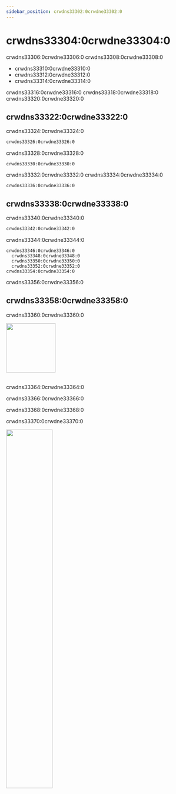 ```yaml
---
sidebar_position: crwdns33302:0crwdne33302:0
---
```


# crwdns33304:0crwdne33304:0

crwdns33306:0crwdne33306:0 crwdns33308:0crwdne33308:0

- crwdns33310:0crwdne33310:0
- crwdns33312:0crwdne33312:0
- crwdns33314:0crwdne33314:0

crwdns33316:0crwdne33316:0 crwdns33318:0crwdne33318:0 crwdns33320:0crwdne33320:0

## crwdns33322:0crwdne33322:0

crwdns33324:0crwdne33324:0

```bash
crwdns33326:0crwdne33326:0
```

crwdns33328:0crwdne33328:0

```
crwdns33330:0crwdne33330:0
```

crwdns33332:0crwdne33332:0 crwdns33334:0crwdne33334:0

```
crwdns33336:0crwdne33336:0
```

## crwdns33338:0crwdne33338:0

crwdns33340:0crwdne33340:0

```bash
crwdns33342:0crwdne33342:0
```

crwdns33344:0crwdne33344:0

```
crwdns33346:0crwdne33346:0
  crwdns33348:0crwdne33348:0
  crwdns33350:0crwdne33350:0
  crwdns33352:0crwdne33352:0
crwdns33354:0crwdne33354:0
```

crwdns33356:0crwdne33356:0

## crwdns33358:0crwdne33358:0

crwdns33360:0crwdne33360:0

<div class="text--center">
  <img
    src=crwdns36846:0crwdne36846:0
    width="134px"
  />
</div>

<br />

crwdns33364:0crwdne33364:0

crwdns33366:0crwdne33366:0

crwdns33368:0crwdne33368:0

crwdns33370:0crwdne33370:0

<div class="text--center">
  <img
    src=crwdns36848:0crwdne36848:0
    width="50%"
    className="screenshot"
  />
</div>
<br />
